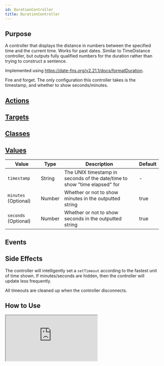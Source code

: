 ```yaml
---
id: DurationController
title: DurationController
---
```





## Purpose

A controller that displays the distance in numbers between the specified time and the current time. Works for past dates.
Similar to TimeDistance controller, but outputs fully qualified numbers for the duration rather than trying to construct a sentence.

Implemented using https://date-fns.org/v2.21.1/docs/formatDuration.

Fire and forget. The only configuration this controller takes is the timestamp, and whether to show seconds/minutes.

## [Actions](https://stimulus.hotwire.dev/reference/actions)
<NoActions/>

## [Targets](https://stimulus.hotwire.dev/reference/targets)
<NoTargets/>

## [Classes](https://stimulus.hotwire.dev/reference/classes)
<NoClasses/>

## [Values](https://stimulus.hotwire.dev/reference/values)

| Value | Type | Description | Default |
| --- | --- | --- | --- |
| `timestamp` | String | The UNIX timestamp in seconds of the date/time to show "time elapsed" for | - |
| `minutes` (Optional) | Number | Whether or not to show minutes in the outputted string | true |
| `seconds` (Optional) | Number | Whether or not to show seconds in the outputted string | true |

## Events
<NoEvents/>

## Side Effects

The controller will intelligently set a `setTimeout` according to the fastest unit of time shown. If minutes/seconds are hidden, then the controller will update less frequently.

All timeouts are cleaned up when the controller disconnects.

## How to Use

<iframe
  src="https://codesandbox.io/embed/durationcontroller-r8qxb?fontsize=14&hidenavigation=1&theme=dark"
  style={{width: "100%", height: "500px", border: "0", borderRadius: "4px", overflow: "hidden"}}
  sandbox="allow-forms allow-modals allow-popups allow-presentation allow-same-origin allow-scripts"
/>


